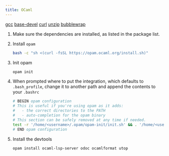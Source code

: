 ```yaml
---
title: OCaml
---
```



<Card title="Required" icon="puzzle">

[gcc](https://archlinux.org/packages/core/x86_64/gcc/)
[base-devel](https://archlinux.org/packages/core/any/base-devel/)
[curl](https://archlinux.org/packages/core/x86_64/curl/)
[unzip](https://archlinux.org/packages/extra/x86_64/unzip/)
[bubblewrap](https://archlinux.org/packages/extra/x86_64/bubblewrap/)

</Card>

<Steps>

1.  Make sure the dependencies are installed, as listed in the package list.

2.  Install `opam`

    ```sh
    bash -c "sh <(curl -fsSL https://opam.ocaml.org/install.sh)"
    ```

3.  Init opam

    ```sh
    opam init
    ```

4.  When prompted where to put the integration, which defaults to `.bash_profile`,
    change it to another path and append the contents to your `.bashrc`

    ```bash title="~/.bashrc" ins={1-7} "<username>"
    # BEGIN opam configuration
    # This is useful if you're using opam as it adds:
    #   - the correct directories to the PATH
    #   - auto-completion for the opam binary
    # This section can be safely removed at any time if needed.
    test -r '/home/<username>/.opam/opam-init/init.sh' && . '/home/<username>/.opam/opam-init/init.sh' > /dev/null 2> /dev/null || true
    # END opam configuration
    ```

5.  Install the devtools

    ```sh
    opam install ocaml-lsp-server odoc ocamlformat utop
    ```

</Steps>
